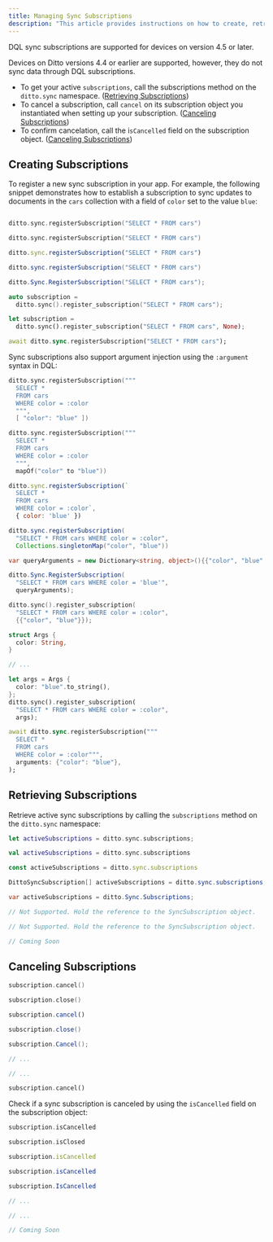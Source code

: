 ---
title: Managing Sync Subscriptions
description: "This article provides instructions on how to create, retrieve, and cancel subscriptions:"
---

<Warning>
DQL sync subscriptions are supported for devices on version 4.5 or later.

Devices on Ditto versions 4.4 or earlier are supported, however, they do not sync data through DQL subscriptions.
</Warning>

- To get your active `subscriptions`, call the subscriptions method on the `ditto.sync` namespace. ([Retrieving Subscriptions](https://docs.ditto.live/v4-7/sync/subscriptions-management#J8rYE))
- To cancel a subscription, call `cancel` on its subscription object you instantiated when setting up your subscription. ([Canceling Subscriptions](https://docs.ditto.live/v4-7/sync/subscriptions-management#aVT0-)﻿)
- To confirm cancelation, call the i`sCancelled` field on the subscription object. ([Canceling Subscriptions](https://docs.ditto.live/v4-7/sync/subscriptions-management#aVT0-)﻿)

## Creating Subscriptions

To register a new sync subscription in your app. For example, the following snippet demonstrates how to establish a subscription to sync updates to documents in the `cars` collection with a field of `color` set to the value `blue`:

<CodeGroup>

```swift Swift

ditto.sync.registerSubscription("SELECT * FROM cars")
```

```kotlin Kotlin
ditto.sync.registerSubscription("SELECT * FROM cars")
```

```javascript JavaScript
ditto.sync.registerSubscription("SELECT * FROM cars")
```

```java Java
ditto.sync.registerSubscription("SELECT * FROM cars")
```

```csharp C#
ditto.Sync.RegisterSubscription("SELECT * FROM cars");
```

```cpp C++
auto subscription =
  ditto.sync().register_subscription("SELECT * FROM cars");
```

```rust Rust
let subscription =
  ditto.sync().register_subscription("SELECT * FROM cars", None);
```

```dart Dart
await ditto.sync.registerSubscription("SELECT * FROM cars");
```

</CodeGroup>

Sync subscriptions also support argument injection using the `:argument` syntax in DQL:

<CodeGroup>

```swift Swift
ditto.sync.registerSubscription("""
  SELECT *
  FROM cars
  WHERE color = :color
  """,
  [ "color": "blue" ])
```

```kotlin Kotlin
ditto.sync.registerSubscription("""
  SELECT *
  FROM cars
  WHERE color = :color
  """,
  mapOf("color" to "blue"))
```

```javascript JavaScript
ditto.sync.registerSubscription(`
  SELECT *
  FROM cars
  WHERE color = :color`,
  { color: 'blue' })
```

```java Java
ditto.sync.registerSubscription(
  "SELECT * FROM cars WHERE color = :color",
  Collections.singletonMap("color", "blue"))
```

```csharp C#
var queryArguments = new Dictionary<string, object>(){{"color", "blue" }};

ditto.Sync.RegisterSubscription(
  "SELECT * FROM cars WHERE color = 'blue'",
  queryArguments);
```

```cpp C++
ditto.sync().register_subscription(
  "SELECT * FROM cars WHERE color = :color",
  {{"color", "blue"}});
```

```rust Rust
struct Args {
  color: String,
}

// ...

let args = Args {
  color: "blue".to_string(),
};
ditto.sync().register_subscription(
  "SELECT * FROM cars WHERE color = :color",
  args);
```

```dart Dart
await ditto.sync.registerSubscription("""
  SELECT *
  FROM cars
  WHERE color = :color""",
  arguments: {"color": "blue"},
);
```

</CodeGroup>

## Retrieving Subscriptions

Retrieve active sync subscriptions by calling the `subscriptions` method on the `ditto.sync` namespace:

<CodeGroup>

```swift Swift
let activeSubscriptions = ditto.sync.subscriptions;
```

```kotlin Kotlin
val activeSubscriptions = ditto.sync.subscriptions
```

```javascript JavaScript
const activeSubscriptions = ditto.sync.subscriptions
```

```java Java
DittoSyncSubscription[] activeSubscriptions = ditto.sync.subscriptions;
```

```csharp C#
var activeSubscriptions = ditto.Sync.Subscriptions;
```

```cpp C++
// Not Supported. Hold the reference to the SyncSubscription object.
```

```rust Rust
// Not Supported. Hold the reference to the SyncSubscription object.
```

```dart Dart
// Coming Soon
```

</CodeGroup>

## Canceling Subscriptions

<CodeGroup>

```swift Swift
subscription.cancel()
```

```kotlin Kotlin
subscription.close()
```

```javascript JavaScript
subscription.cancel()
```

```java Java
subscription.close()
```

```csharp C#
subscription.Cancel();
```

```cpp C++
// ...
```

```rust Rust
// ...
```

```dart Dart
subscription.cancel()
```

</CodeGroup>

Check if a sync subscription is canceled by using the `isCancelled` field on the subscription object:

<CodeGroup>

```swift Swift
subscription.isCancelled
```

```kotlin Kotlin
subscription.isClosed
```

```javascript JavaScript
subscription.isCancelled
```

```java Java
subscription.isCancelled
```

```csharp C#
subscription.IsCancelled
```

```cpp C++
// ...
```

```rust Rust
// ...
```

```dart Dart
// Coming Soon
```

</CodeGroup>

